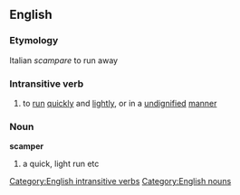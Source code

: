 ==English==
===Etymology===
Italian ''scampare'' to run away
===Intransitive verb===
[[Category:English intransitive verbs]]
{{en-infl-reg-consonant|scamper||}}
# to [[run]] [[quick]]ly and [[light]]ly, or in a [[undignified]] [[manner]]
===Noun===
[[Category:English nouns]]
'''scamper'''
# a quick, light run etc